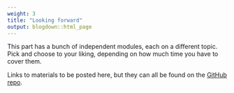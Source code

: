 ```yaml
---
weight: 3
title: "Looking forward"
output: blogdown::html_page
---
```


This part has a bunch of independent modules, each on a different topic. Pick and choose to your liking, depending on how much time you have to cover them.

Links to materials to be posted here, but they can all be found on the 
[GitHub repo](https://github.com/rstudio-education/datascience-box).
